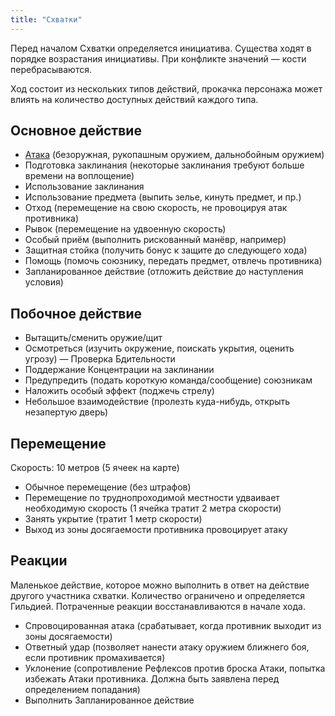 ```yaml
---
title: "Схватки"
---
```


Перед началом Схватки определяется инициатива. Существа ходят в порядке возрастания инициативы. При конфликте значений — кости перебрасываются.

Ход состоит из нескольких типов действий, прокачка персонажа может влиять на количество доступных действий каждого типа.

## Основное действие

- [Атака](/mechanics/attack) (безоружная, рукопашным оружием, дальнобойным оружием)
- Подготовка заклинания (некоторые заклинания требуют больше времени на воплощение)
- Использование заклинания
- Использование предмета (выпить зелье, кинуть предмет, и пр.)
- Отход (перемещение на свою скорость, не провоцируя атак противника)
- Рывок (перемещение на удвоенную скорость)
- Особый приём (выполнить рискованный манёвр, например)
- Защитная стойка (получить бонус к защите до следующего хода)
- Помощь (помочь союзнику, передать предмет, отвлечь противника)
- Запланированное действие (отложить действие до наступления условия)

## Побочное действие

- Вытащить/сменить оружие/щит
- Осмотреться (изучить окружение, поискать укрытия, оценить угрозу) — Проверка Бдительности
- Поддержание Концентрации на заклинании
- Предупредить (подать короткую команда/сообщение) союзникам
- Наложить особый эффект (поджечь стрелу)
- Небольшое взаимодействие (пролезть куда-нибудь, открыть незапертую дверь)

## Перемещение

Скорость: 10 метров (5 ячеек на карте)

- Обычное перемещение (без штрафов)
- Перемещение по труднопроходимой местности удваивает необходимую скорость (1 ячейка тратит 2 метра скорости)
- Занять укрытие (тратит 1 метр скорости)
- Выход из зоны досягаемости противника провоцирует атаку

## Реакции

Маленькое действие, которое можно выполнить в ответ на действие другого участника схватки. Количество ограничено и определяется Гильдией. Потраченные реакции восстанавливаются в начале хода.

- Спровоцированная атака (срабатывает, когда противник выходит из зоны досягаемости)
- Ответный удар (позволяет нанести атаку оружием ближнего боя, если противник промахивается)
- Уклонение (сопротивление Рефлексов против броска Атаки, попытка избежать Атаки противника. Должна быть заявлена перед определением попадания)
- Выполнить Запланированное действие